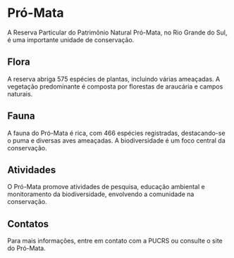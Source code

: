 # Pró-Mata

A Reserva Particular do Patrimônio Natural Pró-Mata, no Rio Grande do Sul, é uma importante unidade de conservação.

## Flora

A reserva abriga 575 espécies de plantas, incluindo várias ameaçadas. A vegetação predominante é composta por florestas de araucária e campos naturais.

## Fauna

A fauna do Pró-Mata é rica, com 466 espécies registradas, destacando-se o puma e diversas aves ameaçadas. A biodiversidade é um foco central da conservação.

## Atividades

O Pró-Mata promove atividades de pesquisa, educação ambiental e monitoramento da biodiversidade, envolvendo a comunidade na conservação.

## Contatos

Para mais informações, entre em contato com a PUCRS ou consulte o site do Pró-Mata.